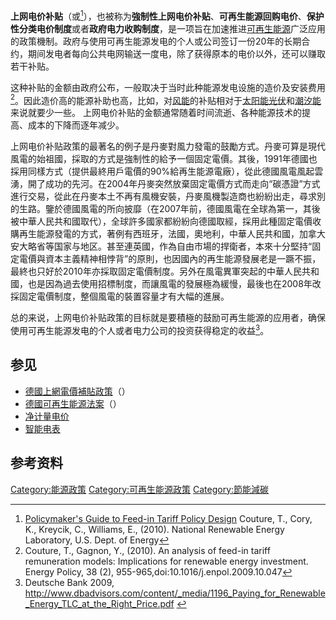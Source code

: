 {{Green economics sidebar}}

'''上网电价补贴'''（{{lang-en|FIT, Feed-In Tariff}}或{{lang|en|Standard Offer Contract}}<ref name="nrel.gov">[http://www.nrel.gov/docs/fy10osti/44849.pdf Policymaker's Guide to Feed-in Tariff Policy Design] {{Wayback|url=http://www.nrel.gov/docs/fy10osti/44849.pdf |date=20171207224521 }} Couture, T., Cory, K., Kreycik, C., Williams, E., (2010). National Renewable Energy Laboratory, U.S. Dept. of Energy</ref>），也被称为'''強制性上网电价补贴'''、'''可再生能源回购电价'''、'''保护性分类电价制度'''或者'''政府电力收购制度'''，是一项旨在加速推进[[可再生能源|可再生能源]]广泛应用的政策機制。政府与使用可再生能源发电的个人或公司签订一份20年的长期合约，期间发电者每向公共电网输送一度电，除了获得原本的电价以外，还可以赚取若干补贴。

这种补贴的金额由政府公布，一般取决于当时此种能源发电设施的造价及安装费用<ref>Couture, T., Gagnon, Y., (2010). An analysis of feed-in tariff remuneration models: Implications for renewable energy investment. Energy Policy, 38 (2), 955-965,doi:10.1016/j.enpol.2009.10.047</ref>。因此造价高的能源补助也高，比如，对[[风能|风能]]的补贴相对于[[太阳能光伏|太阳能光伏]]和[[潮汐能|潮汐能]]来说就要少一些。
上网电价补贴的金额通常随着时间流逝、各种能源技术的提高、成本的下降而逐年减少。

上网电价补贴政策的最著名的例子是丹麥對風力發電的鼓勵方式。丹麥可算是現代風電的始祖國，採取的方式是強制性的給予一個固定電價。其後，1991年德國也採用同樣方式（提供最終用戶電價的90%給再生能源電廠），從此德國風電風起雲湧，開了成功的先河。在2004年丹麥突然放棄固定電價方式而走向“碳憑證”方式進行交易，從此在丹麥本土不再有風機安裝，丹麥風機製造商也紛紛出走，尋求別的生路。鑒於德國風電的所向披靡（在2007年前，德國風電在全球為第一，其後被中華人民共和國取代），全球許多國家都紛紛向德國取經，採用此種固定電價收購再生能源發電的方式，著例有西班牙，法國，奧地利，中華人民共和國，加拿大安大略省等国家与地区。甚至連英國，作為自由市場的捍衛者，本來十分堅持“固定電價與資本主義精神相悖背”的原則，也因國內的再生能源發展老是一蹶不振，最終也只好於2010年亦採取固定電價制度。另外在風電異軍突起的中華人民共和國，也是因為過去使用招標制度，而讓風電的發展極為緩慢，最後也在2008年改採固定電價制度，整個風電的裝置容量才有大幅的進展。{{cn}}

总的来说，上网电价补贴政策的目标就是要積極的鼓励可再生能源的应用者，确保使用可再生能源发电的个人或者电力公司的投资获得稳定的收益<ref>Deutsche Bank 2009, http://www.dbadvisors.com/content/_media/1196_Paying_for_Renewable_Energy_TLC_at_the_Right_Price.pdf {{Wayback|url=http://www.dbadvisors.com/content/_media/1196_Paying_for_Renewable_Energy_TLC_at_the_Right_Price.pdf |date=20111005090036 }}</ref>。

==参见==
{{Portal|name=可再生能源|image=Wind-turbine-icon.svg|size=30}} 

* [[德國上網電價補貼政策|德國上網電價補貼政策]]（{{lang|en|Feed-in tariffs in Germany}}）
* [[德國可再生能源法案|德國可再生能源法案]]（{{lang|en|German Renewable Energy Act}}）
* [[净计量电价|净计量电价]]
* [[智能电表|智能电表]]

==参考资料==
{{reflist}}

{{Electricity generation}}

{{DEFAULTSORT:Feed-In Tariff}}
[[Category:能源政策|Category:能源政策]]
[[Category:可再生能源政策|Category:可再生能源政策]]
[[Category:節能減碳|Category:節能減碳]]